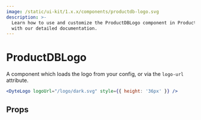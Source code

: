 ```yaml
---
image: /static/ui-kit/1.x.x/components/productdb-logo.svg
description: >-
  Learn how to use and customize the ProductDBLogo component in ProductDB's React UI Kit
  with our detailed documentation.
---
```


# ProductDBLogo

A component which loads the logo from your config, or via the `logo-url` attribute.

```jsx live
<DyteLogo logoUrl="/logo/dark.svg" style={{ height: '36px' }} />
```

## Props

<PropsTable of="productdb-logo" />

<head>
  <title>React UI Kit ProductDBLogo</title>
</head>
